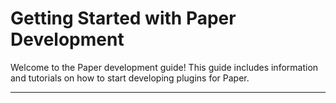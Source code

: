 
# Getting Started with Paper Development

Welcome to the Paper development guide! This guide includes information and tutorials on
how to start developing plugins for Paper.

---

<DocCardList items={useCurrentSidebarCategory().items} />
